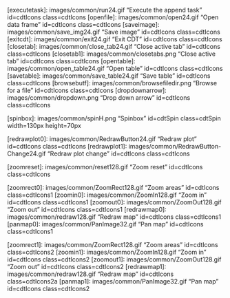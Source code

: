
[executetask]: images/common/run24.gif "Execute the append task" id=cdtIcons class=cdtIcons
[openfile]: images/common/open24.gif "Open data frame" id=cdtIcons class=cdtIcons
[saveimage]: images/common/save_img24.gif "Save image" id=cdtIcons class=cdtIcons
[exitcdt]: images/common/exit24.gif "Exit CDT" id=cdtIcons class=cdtIcons
[closetab]: images/common/close_tab24.gif "Close active tab" id=cdtIcons class=cdtIcons
[closetab1]: images/common/closetabs.png "Close active tab" id=cdtIcons class=cdtIcons
[opentable]: images/common/open_table24.gif "Open table" id=cdtIcons class=cdtIcons
[savetable]: images/common/save_table24.gif "Save table" id=cdtIcons class=cdtIcons
[browsebutf]: images/common/browsefiledir.png "Browse for a file" id=cdtIcons class=cdtIcons 
[dropdownarrow]: images/common/dropdown.png "Drop down arrow" id=cdtIcons class=cdtIcons 

[spinbox]: images/common/spinH.png "Spinbox" id=cdtSpin class=cdtSpin width=130px height=70px

[redrawplot0]: images/common/RedrawButton24.gif "Redraw plot" id=cdtIcons class=cdtIcons
[redrawplot1]: images/common/RedrawButton-Change24.gif "Redraw plot change" id=cdtIcons class=cdtIcons

[zoomreset]: images/common/reset128.gif "Zoom reset" id=cdtIcons class=cdtIcons

[zoomrect0]: images/common/ZoomRect128.gif "Zoom areas" id=cdtIcons class=cdtIcons1
[zoomin0]: images/common/ZoomIn128.gif "Zoom in" id=cdtIcons class=cdtIcons1
[zoomout0]: images/common/ZoomOut128.gif "Zoom out" id=cdtIcons class=cdtIcons1
[redrawmap0]: images/common/redraw128.gif "Redraw map" id=cdtIcons class=cdtIcons1
[panmap0]: images/common/PanImage32.gif "Pan map" id=cdtIcons class=cdtIcons1

[zoomrect1]: images/common/ZoomRect128.gif "Zoom areas" id=cdtIcons class=cdtIcons2
[zoomin1]: images/common/ZoomIn128.gif "Zoom in" id=cdtIcons class=cdtIcons2
[zoomout1]: images/common/ZoomOut128.gif "Zoom out" id=cdtIcons class=cdtIcons2
[redrawmap1]: images/common/redraw128.gif "Redraw map" id=cdtIcons class=cdtIcons2a
[panmap1]: images/common/PanImage32.gif "Pan map" id=cdtIcons class=cdtIcons2
